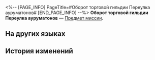 <%-- [PAGE_INFO]
PageTitle=#Оборот торговой гильдии Переулка ауруматонов#
[END_PAGE_INFO] --%>
{{Предмет Инфобокс
|id          = 140252
|Изображение = Предмет Оборот торговой гильдии Переулка ауруматонов.png
|Тип         = Предмет миссии
|Инвентарь   = Миссии
|Редкость    = 3
|Эффект      = 
|Описание    = Самое ощутимое достижение плана возрождения. И что ещё важнее, доказательство того, что Переулок развивается.
}}
'''Оборот торговой гильдии Переулка ауруматонов''' — [[Предмет миссии]].

==На других языках==
{{На других языках
|en   = Aurum Alley Merchant Guild Turnover
|zhs  = 金人巷商会营业额
|zht  = 金人巷商會營業額
|ja   = 金人巷商会の売上高
|ko   = 금 조각상 거리 상회 매출
|es   = Transacción comercial del gremio del Callejón Aurum
|fr   = Chiffre d'affaires de la Guilde des commerçants de l'allée des Aurums
|ru   = Оборот торговой гильдии Переулка ауруматонов
|th   = ยอดรายได้ของสมาคมการค้าแห่งตรอก Aurum
|vi   = Doanh Thu Thương Hội Phố Kim Nhân
|de   = Umsatz der Handelsgilde der Aurum-Allee
|id   = Omset Serikat Dagang Aurum Alley
|pt   = Faturamento da Guilda de Comerciantes do Beco Aurum
}}

==История изменений==
{{История изменений|3.5}}